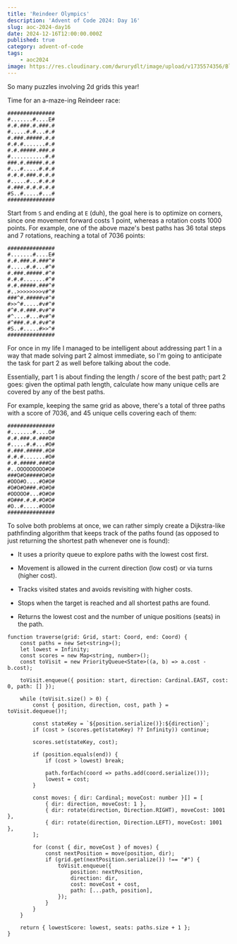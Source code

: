 ```yaml
---
title: 'Reindeer Olympics'
description: 'Advent of Code 2024: Day 16'
slug: aoc-2024-day16
date: 2024-12-16T12:00:00.000Z
published: true
category: advent-of-code
tags:
    - aoc2024
image: https://res.cloudinary.com/dwrurydlt/image/upload/v1735574356/Blog/2024-day-16_fxmzq7.webp
---
```


So many puzzles involving 2d grids this year!

Time for an a-maze-ing Reindeer race:

```
###############
#.......#....E#
#.#.###.#.###.#
#.....#.#...#.#
#.###.#####.#.#
#.#.#.......#.#
#.#.#####.###.#
#...........#.#
###.#.#####.#.#
#...#.....#.#.#
#.#.#.###.#.#.#
#.....#...#.#.#
#.###.#.#.#.#.#
#S..#.....#...#
###############
```

Start from `S` and ending at `E` (duh), the goal here is to optimize on corners, since one movement forward costs 1 point, whereas a rotation costs 1000 points. For example, one of the above maze's best paths has 36 total steps and 7 rotations, reaching a total of 7036 points:

```
###############
#.......#....E#
#.#.###.#.###^#
#.....#.#...#^#
#.###.#####.#^#
#.#.#.......#^#
#.#.#####.###^#
#..>>>>>>>>v#^#
###^#.#####v#^#
#>>^#.....#v#^#
#^#.#.###.#v#^#
#^....#...#v#^#
#^###.#.#.#v#^#
#S..#.....#>>^#
###############
```

For once in my life I managed to be intelligent about addressing part 1 in a way that made solving part 2 almost immediate, so I'm going to anticipate the task for part 2 as well before talking about the code.

Essentially, part 1 is about finding the length / score of the best path; part 2 goes: given the optimal path length, calculate how many unique cells are covered by any of the best paths.

For example, keeping the same grid as above, there's a total of three paths with a score of 7036, and 45 unique cells covering each of them:

```
###############
#.......#....O#
#.#.###.#.###O#
#.....#.#...#O#
#.###.#####.#O#
#.#.#.......#O#
#.#.#####.###O#
#..OOOOOOOOO#O#
###O#O#####O#O#
#OOO#O....#O#O#
#O#O#O###.#O#O#
#OOOOO#...#O#O#
#O###.#.#.#O#O#
#O..#.....#OOO#
###############
```

To solve both problems at once, we can rather simply create a Dijkstra-like pathfinding algorithm that keeps track of the paths found (as opposed to just returning the shortest path whenever one is found):

- It uses a priority queue to explore paths with the lowest cost first.

- Movement is allowed in the current direction (low cost) or via turns (higher cost).

- Tracks visited states and avoids revisiting with higher costs.

- Stops when the target is reached and all shortest paths are found.

- Returns the lowest cost and the number of unique positions (seats) in the path.

```
function traverse(grid: Grid, start: Coord, end: Coord) {
    const paths = new Set<string>();
    let lowest = Infinity;
    const scores = new Map<string, number>();
    const toVisit = new PriorityQueue<State>((a, b) => a.cost - b.cost);

    toVisit.enqueue({ position: start, direction: Cardinal.EAST, cost: 0, path: [] });

    while (toVisit.size() > 0) {
        const { position, direction, cost, path } = toVisit.dequeue()!;

        const stateKey = `${position.serialize()}:${direction}`;
        if (cost > (scores.get(stateKey) ?? Infinity)) continue;

        scores.set(stateKey, cost);

        if (position.equals(end)) {
            if (cost > lowest) break;

            path.forEach(coord => paths.add(coord.serialize()));
            lowest = cost;
        }

        const moves: { dir: Cardinal; moveCost: number }[] = [
            { dir: direction, moveCost: 1 },
            { dir: rotate(direction, Direction.RIGHT), moveCost: 1001 },
            { dir: rotate(direction, Direction.LEFT), moveCost: 1001 },
        ];

        for (const { dir, moveCost } of moves) {
            const nextPosition = move(position, dir);
            if (grid.get(nextPosition.serialize()) !== "#") {
                toVisit.enqueue({
                    position: nextPosition,
                    direction: dir,
                    cost: moveCost + cost,
                    path: [...path, position],
                });
            }
        }
    }

    return { lowestScore: lowest, seats: paths.size + 1 };
}
```
